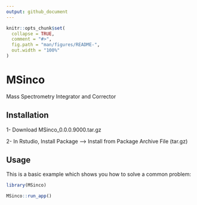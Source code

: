 ```yaml
---
output: github_document
---
```


<!-- README.md is generated from README.Rmd. Please edit that file -->

```r
knitr::opts_chunk$set(
  collapse = TRUE,
  comment = "#>",
  fig.path = "man/figures/README-",
  out.width = "100%"
)
```

# MSinco

Mass Spectrometry Integrator and Corrector

## Installation

1- Download MSinco\_0.0.0.9000.tar.gz

2- In Rstudio, Install Package --\> Install from Package Archive File (tar.gz)

## Usage

This is a basic example which shows you how to solve a common problem:

```r

library(MSinco)

MSinco::run_app()
```
